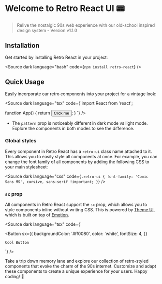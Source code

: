 
<Meta title="Overview/Introduction" />

# Welcome to Retro React UI 📟

> Relive the nostalgic 90s web experience with our old-school inspired design system - Version v1.1.0

## Installation

Get started by installing Retro React in your project:

<Source dark language="bash" code={`npm install retro-react`} />

## Quick Usage

Easily incorporate our retro components into your project for a vintage look:

<Source
	dark
	language="tsx"
	code={`import React from 'react';

function App() {
return <Button>Click me</Button>;
}
`}
/>

- The `pattern` prop is noticeably different in dark mode vs light mode. Explore the components in both modes to see the difference.

### Global styles

Every component in Retro React has a `retro-ui` class name attached to it. This allows you to easily style all components at once. For example, you can change the font family of all components by adding the following CSS to your main stylesheet:

<Source
	dark
	language="css"
	code={`.retro-ui {
	font-family: 'Comic Sans MS', cursive, sans-serif !important;
}`}
/>

### `sx` prop

All components in Retro React support the `sx` prop, which allows you to style components inline without writing CSS. This is powered by [Theme UI](https://theme-ui.com/), which is built on top of [Emotion](https://emotion.sh/docs/introduction).

<Source
	dark
	language="tsx"
	code={`

<Button
	sx={{
		backgroundColor: '#ff0080',
		color: 'white',
		fontSize: 4,
	}}
>
	Cool Button
</Button>
`} />

Take a trip down memory lane and explore our collection of retro-styled components that evoke the charm of the 90s internet. Customize and adapt these components to create a unique experience for your users. Happy coding! 🚀
